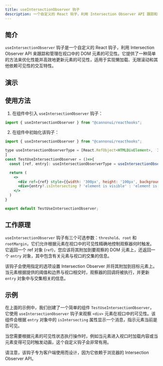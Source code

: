 ```yaml
---
title: useIntersectionObserver 钩子
description: 一个自定义的 React 钩子，利用 Intersection Observer API 跟踪和管理在视口中的 DOM 元素的可见性。
---
```



## 简介

`useIntersectionObserver` 钩子是一个自定义的 React 钩子，利用 Intersection Observer API 来跟踪和管理在视口中的 DOM 元素的可见性。它提供了一种简单的方法来优化性能并高效地更新元素的可见性，适用于实现懒加载、无限滚动和其他依赖可见性的交互特性。

## 演示

<div style="margin-top: 3%;">
  <UseIntersectionObserver client:only />
</div>

## 使用方法

1. 在组件中引入 `useIntersectionObserver` 钩子：

```jsx
import { useIntersectionObserver } from "@cannonui/reacthooks";
```

2. 在组件中初始化该钩子：

```jsx
import { useIntersectionObserver } from "@cannonui/reacthooks";

type useIntersectionObserverType = [React.RefObject<HTMLDivElement>,  IntersectionObserverEntry
]
const TestUseIntersectionObserver = ()=>{
  const [ref, entry]: useIntersectionObserverType = useIntersectionObserver() as useIntersectionObserverType;

  return (
    <>
      <div ref={ref} style={{width: '300px', height: '100px', backgroundColor: 'cyan'}}>Element to observe</div>
      <div>{entry?.isIntersecting ? 'element is visible' : 'element is not visible'}</div>
    </>
  )
}

export default TestUseIntersectionObserver;
```

## 工作原理

`useIntersectionObserver` 钩子有三个可选参数：`threshold`、`root` 和 `rootMargin`，它们允许根据元素在视口中的可见性精确地控制观察器何时触发。它返回一个 ref 对象 (`ref`)，您应该将其附加到要观察的 DOM 元素上，还返回一个 `entry` 对象，其中包含有关元素与视口的交集的信息。

该钩子会使用指定的选项设置 Intersection Observer 并将其附加到目标元素上。当元素根据提供的阈值和边界与视口相交时，观察器的回调将被执行，并更新 `entry` 对象中与交集相关的信息。

## 示例

在上面的示例中，我们创建了一个简单的组件 `TestUseIntersectionObserver`，它使用 `useIntersectionObserver` 钩子来观察 `<div>` 元素在视口中的可见性。该组件会根据 `entry` 对象中的 `isIntersecting` 属性显示一个消息，指示元素当前是否可见。

当您需要根据元素的可见性状态执行操作时，例如当元素进入视口时加载内容或当元素变得可见时触发动画，这个自定义钩子会非常有用。

请注意，该钩子专为客户端使用而设计，因为它依赖于浏览器的 Intersection Observer API。
